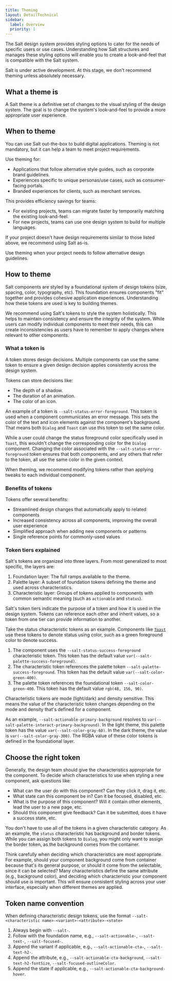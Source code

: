 ```yaml
---
title: Theming
layout: DetailTechnical
sidebar:
  label: Overview
  priority: 1
---
```


The Salt design system provides styling options to cater for the needs of specific users or use cases. Understanding how Salt structures and manages these styling options will enable you to create a look-and-feel that is compatible with the Salt system.

<ExampleContainer type="negative">
  Salt is under active development. At this stage, we don't recommend theming
  unless absolutely necessary.
</ExampleContainer>

## What a theme is

A Salt theme is a definitive set of changes to the visual styling of the design system. The goal is to change the system's look-and-feel to provide a more appropriate user experience.

## When to theme

You can use Salt out-the-box to build digital applications. Theming is not mandatory, but it can help a team to meet project requirements.

Use theming for:

- Applications that follow alternative style guides, such as corporate brand guidelines.
- Experiences specific to unique personas/use cases, such as consumer-facing portals.
- Branded experiences for clients, such as merchant services.

This provides efficiency savings for teams:

- For existing projects, teams can migrate faster by temporarily matching the existing look-and-feel.
- For new projects, teams can use one design system to build for multiple languages.

If your project doesn't have design requirements similar to those listed above, we recommend using Salt as-is.

<ExampleContainer type="positive" customPillText="Best practice">
  Use theming when your project needs to follow alternative design guidelines.
</ExampleContainer>

## How to theme

Salt components are styled by a foundational system of design tokens (size, spacing, color, typography, etc). This foundation ensures components "fit" together and provides cohesive application experiences. Understanding how these tokens are used is key to building themes.

We recommend using Salt's tokens to style the system holistically. This helps to maintain consistency and ensure the integrity of the system. While users can modify individual components to meet their needs, this can create inconsistencies as users have to remember to apply changes where relevant to other components.

### What a token is

A token stores design decisions. Multiple components can use the same token to ensure a given design decision applies consistently across the design system.

Tokens can store decisions like:

- The depth of a shadow.
- The duration of an animation.
- The color of an icon.

An example of a token is `--salt-status-error-foreground`. This token is used when a component communicates an error message. This sets the color of the text and icon elements against the component's background. That means both `Dialog` and `Toast` can use this token to set the same color.

While a user could change the status foreground color specifically used in `Toast`, this wouldn't change the corresponding color for the `Dialog` component. Changing the color associated with the `--salt-status-error-foreground` token ensures that both components, and any others that refer to the token, all use the same color in the given context.

<ExampleContainer type="positive" customPillText="Best practice">
  When theming, we recommend modifying tokens rather than applying tweaks to
  each individual component.
</ExampleContainer>

### Benefits of tokens

Tokens offer several benefits:

- Streamlined design changes that automatically apply to related components
- Increased consistency across all components, improving the overall user experience
- Simplified approach when adding new components or patterns
- Single reference points for commonly-used values

### Token tiers explained

Salt's tokens are organized into three layers. From most generalized to most specific, the layers are:

1. Foundation layer: The full ramps available to the theme.
2. Palette layer: A subset of foundation tokens defining the theme and used across characteristics.
3. Characteristic layer: Groups of tokens applied to components with common semantic meaning (such as `actionable` and `status`).

Salt's token tiers indicate the purpose of a token and how it is used in the design system. Tokens can reference each other and inherit values, so a token from one tier can provide information to another.

Take the status characteristic tokens as an example. Components like [`Toast`](/salt/components/toast/examples) use these tokens to denote status using color, such as a green foreground color to denote success.

1. The component uses the `--salt-status-success-foreground` characteristic token. This token has the default value `var(--salt-palette-success-foreground)`.
2. The characteristic token references the palette token `--salt-palette-success-foreground`. This token has the default value `var(--salt-color-green-400)`.
3. The palette token references the foundational token `--salt-color-green-400`. This token has the default value `rgb(48, 156, 90)`.

Characteristic tokens are mode (light/dark) and density sensitive. This means the value of the characteristic token changes depending on the mode and density that's defined for a component.

As an example, `--salt-actionable-primary-background` resolves to `var(--salt-palette-interact-primary-background)`. In the light theme, this palette token has the value `var(--salt-color-gray-60)`. In the dark theme, the value is `var(--salt-color-gray-300)`. The RGBA value of these color tokens is defined in the foundational layer.

## Choose the right token

Generally, the design team should give the characteristics appropriate for the component. To decide which characteristics to use when styling a new component, ask questions like:

- What can the user do with this component? Can they click it, drag it, etc.
- What state can this component be in? Can it be focused, disabled, etc.
- What is the purpose of this component? Will it contain other elements, lead the user to a new page, etc.
- Should this component give feedback? Can it be submitted, does it have a success state, etc.

You don't have to use all of the tokens in a given characteristic category. As an example, the `status` characteristic has background and border tokens. While you can assign both tokens to `Dialog`, you might only want to assign the border token, as the background comes from the container.

Think carefully when deciding which characteristics are most appropriate. For example, should your component background come from container because that's its general purpose, or should it come from the selectable, since it can be selected? Many characteristics define the same attribute (e.g., background color), and deciding which characteristic your component should use is important. This will ensure consistent styling across your user interface, especially when different themes are applied.

## Token name convention

When defining characteristic design tokens, use the format `--salt-<characteristic name>-<variant>-<attribute>-<state>`

1. Always begin with `--salt-`.
2. Follow with the foundation name, e.g., `--salt-actionable-`, `--salt-text-`, `--salt-focused-`.
3. Append the variant if applicable, e.g., `--salt-actionable-cta-`, `--salt-text-h2-`.
4. Append the attribute, e.g., `--salt-actionable-cta-background`, `--salt-text-h2-fontSize`, `--salt-focused-outlineColor`.
5. Append the state if applicable, e.g., `--salt-actionable-cta-background-hover`.
